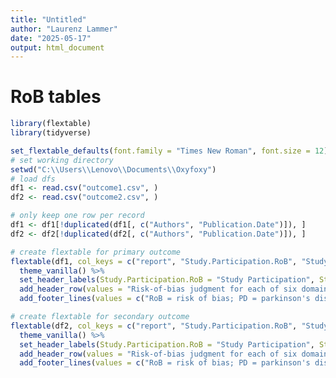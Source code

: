 ---
title: "Untitled"
author: "Laurenz Lammer"
date: "2025-05-17"
output: html_document
---

# RoB tables

```{r echo=FALSE}
library(flextable)
library(tidyverse)

set_flextable_defaults(font.family = "Times New Roman", font.size = 12)
# set working directory 
setwd("C:\\Users\\Lenovo\\Documents\\Oxyfoxy")
# load dfs
df1 <- read.csv("outcome1.csv", )
df2 <- read.csv("outcome2.csv", )

# only keep one row per record
df1 <- df1[!duplicated(df1[, c("Authors", "Publication.Date")]), ]
df2 <- df2[!duplicated(df2[, c("Authors", "Publication.Date")]), ]

# create flextable for primary outcome
flextable(df1, col_keys = c("report", "Study.Participation.RoB", "Study.Attrition.RoB", "Education.measurement.RoB", "PD.measurement.RoB", "Study.confounding.RoB", "Statistical.Analysis.and.Reporting.RoB", "Overall")) %>%
  theme_vanilla() %>%
  set_header_labels(Study.Participation.RoB = "Study Participation", Study.Attrition.RoB = "Study Attrition", Education.measurement.RoB = "Education Measurement", PD.measurement.RoB = "PD Measurement", Study.confounding.RoB = "Confounding", Statistical.Analysis.and.Reporting.RoB = "Statistical Analysis and Reporting", Overall = "Overall RoB") %>% 
  add_header_row(values = "Risk-of-bias judgment for each of six domains of bias, and for the overall risk of bias of studies on our primary outcome", colwidths = 8) %>%
  add_footer_lines(values = c("RoB = risk of bias; PD = parkinson's disease \n Because they reported data from the same study as other reports, Fardell 2020, Huang 2023, Li 2024, Li 2025, Wirdefeldt 2005 were not included in the meta-analysis."))

# create flextable for secondary outcome
flextable(df2, col_keys = c("report", "Study.Participation.RoB", "Study.Attrition.RoB", "Education.measurement.RoB", "PD.measurement.RoB", "Study.confounding.RoB", "Statistical.Analysis.and.Reporting.RoB", "Overall")) %>%
  theme_vanilla() %>%
  set_header_labels(Study.Participation.RoB = "Study Participation", Study.Attrition.RoB = "Study Attrition", Education.measurement.RoB = "Education Measurement", PD.measurement.RoB = "PD Measurement", Study.confounding.RoB = "Confounding", Statistical.Analysis.and.Reporting.RoB = "Statistical Analysis and Reporting", Overall = "Overall RoB") %>% 
  add_header_row(values = "Risk-of-bias judgment for each of six domains of bias, and for the overall risk of bias of studies on our secondary outcome", colwidths = 8) %>%
  add_footer_lines(values = c("RoB = risk of bias; PD = parkinson's disease \n Sunwoo 2016 and Jeong 2022 are based on the same registry."))
```
